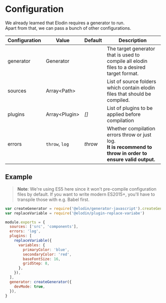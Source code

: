 

# Configuration

We already learned that Elodin requires a generator to run.<br />
Apart from that, we can pass a bunch of other configurations.

| Configuration | Value          | Default | Description                                                                                                      |
| ------------- | -------------- | ------- | ---------------------------------------------------------------------------------------------------------------- |
| generator     | Generator      |         | The target generator that is used to compile all elodin files to a desired target format.                        |
| sources       | Array<Path\>   |         | List of source folders which contain elodin files that should be compiled.                                       |
| plugins       | Array<Plugin\> | _[]_    | List of plugins to be applied before compilation                                                                 |
| errors        | `throw`, `log` | _throw_ | Whether compilation errors throw or just log.<br />**It is recommend to throw in order to ensure valid output.** |

## Example

> **Note**: We're using ES5 here since it won't pre-compile configuration files by default. If you want to write modern ES2015+, you'll have to transpile those with e.g. Babel first.

```javascript name=elodin.config.js copy
var createGenerator = require('@elodin/generator-javascript').createGenerator
var replaceVariable = require('@elodin/plugin-replace-variabe')

module.exports = {
  sources: ['src', 'components'],
  errors: 'log',
  plugins: [
    replaceVariable({
      variables: {
        primaryColor: 'blue',
        secondaryColor: 'red',
        baseFontSize: 16,
        gridStep: 8,
      },
    }),
  ],
  generator: createGenerator({
    devMode: true,
  }),
}
```
